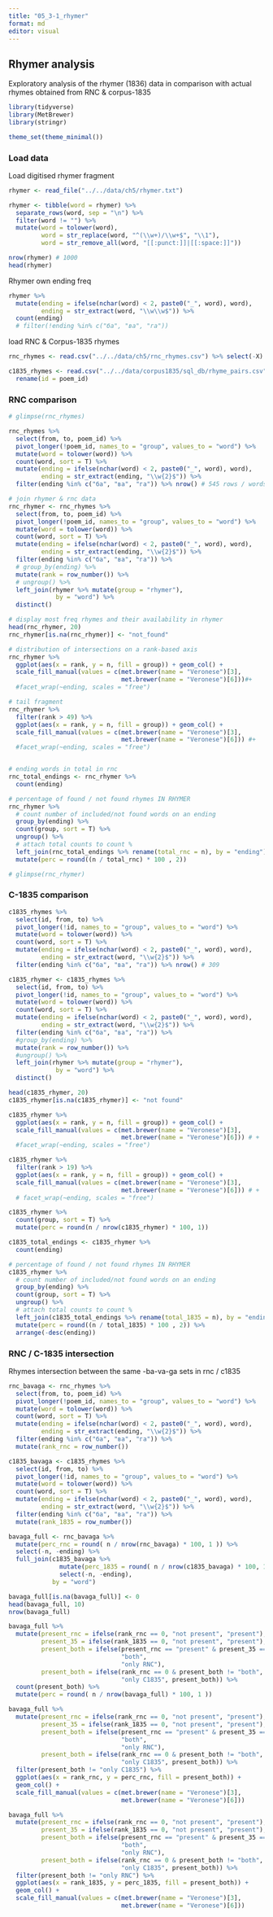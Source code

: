 ```yaml
---
title: "05_3-1_rhymer"
format: md
editor: visual
---
```


## Rhymer analysis

Exploratory analysis of the rhymer (1836) data in comparison with actual rhymes obtained from RNC & corpus-1835

```r
library(tidyverse)
library(MetBrewer)
library(stringr)

theme_set(theme_minimal())
```

### Load data

Load digitised rhymer fragment

```r
rhymer <- read_file("../../data/ch5/rhymer.txt")

rhymer <- tibble(word = rhymer) %>% 
  separate_rows(word, sep = "\n") %>% 
  filter(word != "") %>% 
  mutate(word = tolower(word),
         word = str_replace(word, "^(\\w+)/\\w+$", "\\1"),
         word = str_remove_all(word, "[[:punct:]]|[[:space:]]"))

nrow(rhymer) # 1000 
head(rhymer)
```

Rhymer own ending freq

```r
rhymer %>% 
  mutate(ending = ifelse(nchar(word) < 2, paste0("_", word), word),
         ending = str_extract(word, "\\w\\w$")) %>% 
  count(ending)
  # filter(!ending %in% c("ба", "ва", "га"))
```

load RNC & Corpus-1835 rhymes

```r
rnc_rhymes <- read.csv("../../data/ch5/rnc_rhymes.csv") %>% select(-X)

c1835_rhymes <- read.csv("../../data/corpus1835/sql_db/rhyme_pairs.csv") %>% 
  rename(id = poem_id)
```

### RNC comparison

```r
# glimpse(rnc_rhymes)

rnc_rhymes %>% 
  select(from, to, poem_id) %>% 
  pivot_longer(!poem_id, names_to = "group", values_to = "word") %>% 
  mutate(word = tolower(word)) %>% 
  count(word, sort = T) %>% 
  mutate(ending = ifelse(nchar(word) < 2, paste0("_", word), word),
         ending = str_extract(ending, "\\w{2}$")) %>% 
  filter(ending %in% c("ба", "ва", "га")) %>% nrow() # 545 rows / words on ba-va-ga

# join rhymer & rnc data
rnc_rhymer <- rnc_rhymes %>% 
  select(from, to, poem_id) %>% 
  pivot_longer(!poem_id, names_to = "group", values_to = "word") %>% 
  mutate(word = tolower(word)) %>% 
  count(word, sort = T) %>% 
  mutate(ending = ifelse(nchar(word) < 2, paste0("_", word), word),
         ending = str_extract(ending, "\\w{2}$")) %>% 
  filter(ending %in% c("ба", "ва", "га")) %>% 
  # group_by(ending) %>% 
  mutate(rank = row_number()) %>% 
  # ungroup() %>% 
  left_join(rhymer %>% mutate(group = "rhymer"), 
             by = "word") %>% 
  distinct() 

# display most freq rhymes and their availability in rhymer
head(rnc_rhymer, 20)
rnc_rhymer[is.na(rnc_rhymer)] <- "not_found"

# distribution of intersections on a rank-based axis
rnc_rhymer %>% 
  ggplot(aes(x = rank, y = n, fill = group)) + geom_col() + 
  scale_fill_manual(values = c(met.brewer(name = "Veronese")[3],
                               met.brewer(name = "Veronese")[6]))#+ 
  #facet_wrap(~ending, scales = "free")

# tail fragment
rnc_rhymer %>% 
  filter(rank > 49) %>% 
  ggplot(aes(x = rank, y = n, fill = group)) + geom_col() + 
  scale_fill_manual(values = c(met.brewer(name = "Veronese")[3],
                               met.brewer(name = "Veronese")[6])) #+ 
  #facet_wrap(~ending, scales = "free")


# ending words in total in rnc
rnc_total_endings <- rnc_rhymer %>% 
  count(ending)

# percentage of found / not found rhymes IN RHYMER
rnc_rhymer %>% 
  # count number of included/not found words on an ending
  group_by(ending) %>% 
  count(group, sort = T) %>% 
  ungroup() %>% 
  # attach total counts to count %
  left_join(rnc_total_endings %>% rename(total_rnc = n), by = "ending") %>% 
  mutate(perc = round((n / total_rnc) * 100 , 2))

# glimpse(rnc_rhymer)
```

### C-1835 comparison

```r
c1835_rhymes %>% 
  select(id, from, to) %>% 
  pivot_longer(!id, names_to = "group", values_to = "word") %>% 
  mutate(word = tolower(word)) %>% 
  count(word, sort = T) %>% 
  mutate(ending = ifelse(nchar(word) < 2, paste0("_", word), word),
         ending = str_extract(word, "\\w{2}$")) %>% 
  filter(ending %in% c("ба", "ва", "га")) %>% nrow() # 309 

c1835_rhymer <- c1835_rhymes %>% 
  select(id, from, to) %>% 
  pivot_longer(!id, names_to = "group", values_to = "word") %>% 
  mutate(word = tolower(word)) %>% 
  count(word, sort = T) %>% 
  mutate(ending = ifelse(nchar(word) < 2, paste0("_", word), word),
         ending = str_extract(word, "\\w{2}$")) %>% 
  filter(ending %in% c("ба", "ва", "га")) %>% 
  #group_by(ending) %>% 
  mutate(rank = row_number()) %>% 
  #ungroup() %>% 
  left_join(rhymer %>% mutate(group = "rhymer"), 
             by = "word") %>% 
  distinct()

head(c1835_rhymer, 20)
c1835_rhymer[is.na(c1835_rhymer)] <- "not found"

c1835_rhymer %>% 
  ggplot(aes(x = rank, y = n, fill = group)) + geom_col() + 
  scale_fill_manual(values = c(met.brewer(name = "Veronese")[3],
                               met.brewer(name = "Veronese")[6])) # + 
  #facet_wrap(~ending, scales = "free")

c1835_rhymer %>% 
  filter(rank > 19) %>% 
  ggplot(aes(x = rank, y = n, fill = group)) + geom_col() + 
  scale_fill_manual(values = c(met.brewer(name = "Veronese")[3],
                               met.brewer(name = "Veronese")[6])) # + 
  # facet_wrap(~ending, scales = "free")

c1835_rhymer %>% 
  count(group, sort = T) %>% 
  mutate(perc = round(n / nrow(c1835_rhymer) * 100, 1))

c1835_total_endings <- c1835_rhymer %>% 
  count(ending)

# percentage of found / not found rhymes IN RHYMER
c1835_rhymer %>% 
  # count number of included/not found words on an ending
  group_by(ending) %>% 
  count(group, sort = T) %>% 
  ungroup() %>% 
  # attach total counts to count %
  left_join(c1835_total_endings %>% rename(total_1835 = n), by = "ending") %>% 
  mutate(perc = round((n / total_1835) * 100 , 2)) %>% 
  arrange(-desc(ending))
```

### RNC / C-1835 intersection

Rhymes intersection between the same -ba-va-ga sets in rnc / c1835

```r
rnc_bavaga <- rnc_rhymes %>% 
  select(from, to, poem_id) %>% 
  pivot_longer(!poem_id, names_to = "group", values_to = "word") %>% 
  mutate(word = tolower(word)) %>% 
  count(word, sort = T) %>% 
  mutate(ending = ifelse(nchar(word) < 2, paste0("_", word), word),
         ending = str_extract(ending, "\\w{2}$")) %>% 
  filter(ending %in% c("ба", "ва", "га")) %>% 
  mutate(rank_rnc = row_number())

c1835_bavaga <- c1835_rhymes %>% 
  select(id, from, to) %>% 
  pivot_longer(!id, names_to = "group", values_to = "word") %>% 
  mutate(word = tolower(word)) %>% 
  count(word, sort = T) %>% 
  mutate(ending = ifelse(nchar(word) < 2, paste0("_", word), word),
         ending = str_extract(word, "\\w{2}$")) %>% 
  filter(ending %in% c("ба", "ва", "га")) %>% 
  mutate(rank_1835 = row_number())

bavaga_full <- rnc_bavaga %>% 
  mutate(perc_rnc = round( n / nrow(rnc_bavaga) * 100, 1 )) %>% 
  select(-n, -ending) %>% 
  full_join(c1835_bavaga %>% 
              mutate(perc_1835 = round( n / nrow(c1835_bavaga) * 100, 1 )) %>% 
              select(-n, -ending), 
            by = "word")

bavaga_full[is.na(bavaga_full)] <- 0
head(bavaga_full, 10)
nrow(bavaga_full)

bavaga_full %>% 
  mutate(present_rnc = ifelse(rank_rnc == 0, "not present", "present"),
         present_35 = ifelse(rank_1835 == 0, "not present", "present"),
         present_both = ifelse(present_rnc == "present" & present_35 == "present", 
                               "both", 
                               "only RNC"), 
         present_both = ifelse(rank_rnc == 0 & present_both != "both", 
                               "only C1835", present_both)) %>% 
  count(present_both) %>% 
  mutate(perc = round( n / nrow(bavaga_full) * 100, 1 ))

bavaga_full %>% 
  mutate(present_rnc = ifelse(rank_rnc == 0, "not present", "present"),
         present_35 = ifelse(rank_1835 == 0, "not present", "present"),
         present_both = ifelse(present_rnc == "present" & present_35 == "present", 
                               "both", 
                               "only RNC"), 
         present_both = ifelse(rank_rnc == 0 & present_both != "both", 
                               "only C1835", present_both)) %>%  
  filter(present_both != "only C1835") %>% 
  ggplot(aes(x = rank_rnc, y = perc_rnc, fill = present_both)) + 
  geom_col() + 
  scale_fill_manual(values = c(met.brewer(name = "Veronese")[3],
                               met.brewer(name = "Veronese")[6]))

bavaga_full %>% 
  mutate(present_rnc = ifelse(rank_rnc == 0, "not present", "present"),
         present_35 = ifelse(rank_1835 == 0, "not present", "present"),
         present_both = ifelse(present_rnc == "present" & present_35 == "present", 
                               "both", 
                               "only RNC"), 
         present_both = ifelse(rank_rnc == 0 & present_both != "both", 
                               "only C1835", present_both)) %>%  
  filter(present_both != "only RNC") %>% 
  ggplot(aes(x = rank_1835, y = perc_1835, fill = present_both)) + 
  geom_col() + 
  scale_fill_manual(values = c(met.brewer(name = "Veronese")[3],
                               met.brewer(name = "Veronese")[6]))
```
